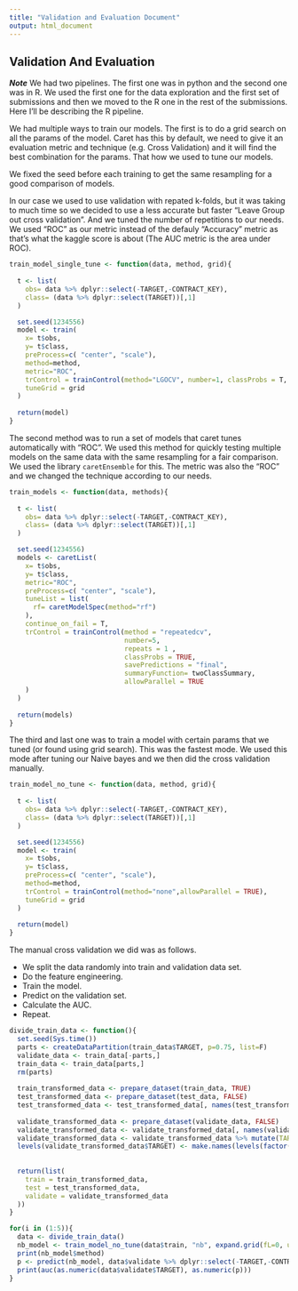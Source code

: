 ```yaml
---
title: "Validation and Evaluation Document"
output: html_document
---
```


## Validation And Evaluation

***Note*** We had two pipelines. The first one was in python and the second one was in R. We used the first one for the data exploration and the first set of submissions and then we moved to the R one in the rest of the submissions. Here I'll be describing the R pipeline.

We had multiple ways to train our models. The first is to do a grid search on all the params of the model. Caret has this by default, we need to give it an evaluation metric and technique (e.g. Cross Validation) and it will find the best combination for the params. That how we used to tune our models.

We fixed the seed before each training to get the same resampling for a good comparison of models.

In our case we used to use validation with repated k-folds, but it was taking to much time so we decided to use a less accurate but faster "Leave Group out cross validation". And we tuned the number of repetitions to our needs. We used "ROC" as our metric instead of the defauly "Accuracy" metric as that's what the kaggle score is about (The AUC metric is the area under ROC).
```r
train_model_single_tune <- function(data, method, grid){
  
  t <- list(
    obs= data %>% dplyr::select(-TARGET,-CONTRACT_KEY),
    class= (data %>% dplyr::select(TARGET))[,1]
  )

  set.seed(1234556)
  model <- train(
    x= t$obs,
    y= t$class,
    preProcess=c( "center", "scale"),
    method=method,
    metric="ROC",
    trControl = trainControl(method="LGOCV", number=1, classProbs = T, summaryFunction = twoClassSummary, allowParallel = TRUE),
    tuneGrid = grid
  )
  
  return(model)
}
```

The second method was to run a set of models that caret tunes automatically with "ROC". We used this method for quickly testing multiple models on the same data with the same resampling for a fair comparison. We used the library `caretEnsemble` for this. The metric was also the "ROC" and we changed the technique according to our needs.

```r
train_models <- function(data, methods){
  
  t <- list(
    obs= data %>% dplyr::select(-TARGET,-CONTRACT_KEY),
    class= (data %>% dplyr::select(TARGET))[,1]
  )

  set.seed(1234556)
  models <- caretList(
    x= t$obs,
    y= t$class,
    metric="ROC",
    preProcess=c( "center", "scale"),
    tuneList = list(
      rf= caretModelSpec(method="rf")
    ),
    continue_on_fail = T,
    trControl = trainControl(method = "repeatedcv",
                             number=5,
                             repeats = 1 ,
                             classProbs = TRUE,
                             savePredictions = "final",
                             summaryFunction= twoClassSummary,
                             allowParallel = TRUE
    )
  )
  
  return(models)
}
```

The third and last one was to train a model with certain params that we tuned (or found using grid search). This was the fastest mode. We used this mode after tuning our Naive bayes and we then did the cross validation manually.

```r
train_model_no_tune <- function(data, method, grid){
  
  t <- list(
    obs= data %>% dplyr::select(-TARGET,-CONTRACT_KEY),
    class= (data %>% dplyr::select(TARGET))[,1]
  )

  set.seed(1234556)
  model <- train(
    x= t$obs,
    y= t$class,
    preProcess=c( "center", "scale"),
    method=method,
    trControl = trainControl(method="none",allowParallel = TRUE),
    tuneGrid = grid
  )
  
  return(model)
}
```

The manual cross validation we did was as follows.

* We split the data randomly into train and validation data set.
* Do the feature engineering.
* Train the model.
* Predict on the validation set.
* Calculate the AUC.
* Repeat.

```r
divide_train_data <- function(){
  set.seed(Sys.time())
  parts <- createDataPartition(train_data$TARGET, p=0.75, list=F)
  validate_data <- train_data[-parts,]
  train_data <- train_data[parts,]
  rm(parts)
  
  train_transformed_data <- prepare_dataset(train_data, TRUE)
  test_transformed_data <- prepare_dataset(test_data, FALSE)
  test_transformed_data <- test_transformed_data[, names(test_transformed_data) %in% (train_transformed_data %>% names)]
  
  validate_transformed_data <- prepare_dataset(validate_data, FALSE)
  validate_transformed_data <- validate_transformed_data[, names(validate_transformed_data) %in% (train_transformed_data %>% names)]
  validate_transformed_data <- validate_transformed_data %>% mutate(TARGET=as.factor(TARGET))
  levels(validate_transformed_data$TARGET) <- make.names(levels(factor(validate_transformed_data$TARGET)))
  
  
  return(list(
    train = train_transformed_data,
    test = test_transformed_data,
    validate = validate_transformed_data
  ))
}

for(i in (1:5)){
  data <- divide_train_data()
  nb_model <- train_model_no_tune(data$train, "nb", expand.grid(fL=0, usekernel=T, adjust=1))
  print(nb_model$method)
  p <- predict(nb_model, data$validate %>% dplyr::select(-TARGET,-CONTRACT_KEY))
  print(auc(as.numeric(data$validate$TARGET), as.numeric(p)))
}
```
